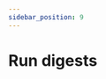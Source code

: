 ```yaml
---
sidebar_position: 9
---
```



# Run digests

<Title
  pre={['📖 User Guide', '🧮 Processing']}
  title={'Run digests'}
  version={VERSION}
/>

This stage involves taking aggregated data and generating derived data using
digester algorithms.
